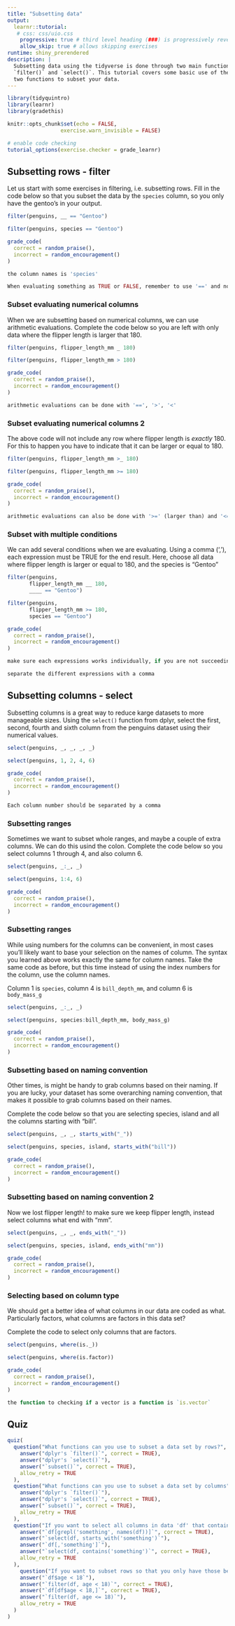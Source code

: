 ```yaml
---
title: "Subsetting data"
output: 
  learnr::tutorial:
   # css: css/uio.css
    progressive: true # third level heading (###) is progressively revealed
    allow_skip: true # allows skipping exercises
runtime: shiny_prerendered
description: |
  Subsetting data using the tidyverse is done through two main functions:
  `filter()` and `select()`. This tutorial covers some basic use of these
  two functions to subset your data.
---
```


```r

library(tidyquintro)
library(learnr)
library(gradethis)

knitr::opts_chunk$set(echo = FALSE,
                 exercise.warn_invisible = FALSE)

# enable code checking
tutorial_options(exercise.checker = grade_learnr)
```


## Subsetting rows - filter

Let us start with some exercises in filtering, i.e. subsetting rows. 
Fill in the code below so that you subset the data by the `species` column, so you only have the gentoo's in your output.

```r
filter(penguins, __ == "Gentoo")
```

```r
filter(penguins, species == "Gentoo")
```

```r
grade_code(
  correct = random_praise(),
  incorrect = random_encouragement()
)
```

```r
the column names is 'species'
```

```r
When evaluating something as TRUE or FALSE, remember to use '==' and not '='
```

### Subset evaluating numerical columns

When we are subsetting based on numerical columns, we can use arithmetic evaluations. 
Complete the code below so you are left with only data where the flipper length is larger that 180.

```r
filter(penguins, flipper_length_mm _ 180)
```

```r
filter(penguins, flipper_length_mm > 180)
```

```r
grade_code(
  correct = random_praise(),
  incorrect = random_encouragement()
)
```

```r
arithmetic evaluations can be done with '==', '>', '<'
```


### Subset evaluating numerical columns 2

The above code will not include any row where flipper length is _exactly_ 180. 
For this to happen you have to indicate that it can be larger or equal to 180.

```r
filter(penguins, flipper_length_mm >_ 180)
```

```r
filter(penguins, flipper_length_mm >= 180)
```

```r
grade_code(
  correct = random_praise(),
  incorrect = random_encouragement()
)
```

```r
arithmetic evaluations can also be done with '>=' (larger than) and '<=' (smaller than)
```


### Subset with multiple conditions

We can add several conditions when we are evaluating. 
Using a comma (','), each expression must be TRUE for the end result.
Here, choose all data where flipper length is larger or equal to 180, and the species is "Gentoo"

```r
filter(penguins, 
       flipper_length_mm __ 180,
       ____ == "Gentoo")
```

```r
filter(penguins, 
       flipper_length_mm >= 180,
       species == "Gentoo")
```

```r
grade_code(
  correct = random_praise(),
  incorrect = random_encouragement()
)
```

```r
make sure each expressions works individually, if you are not succeeding
```

```r
separate the different expressions with a comma
```


## Subsetting columns - select

Subsetting columns is a great way to reduce karge datasets to more manageable sizes. 
Using the `select()` function from dplyr, select the first, second, fourth and sixth column from the penguins dataset
using their numerical values.

```r
select(penguins, _, _, _, _)
```

```r
select(penguins, 1, 2, 4, 6)
```

```r
grade_code(
  correct = random_praise(),
  incorrect = random_encouragement()
)
```

```r
Each column number should be separated by a comma
```

### Subsetting ranges

Sometimes we want to subset whole ranges, and maybe a couple of extra columns.
We can do this usind the colon. 
Complete the code below so you select columns 1 through 4, and also column 6.

```r
select(penguins, _:_, _)
```

```r
select(penguins, 1:4, 6)
```

```r
grade_code(
  correct = random_praise(),
  incorrect = random_encouragement()
)
```


### Subsetting ranges

While using numbers for the columns can be convenient, in most cases you'll likely want to base your selection on the names of column.
The syntax you learned above works exactly the same for column names.
Take the same code as before, but this time instead of using the index numbers for the column, use the column names.

Column 1 is `species`, column 4 is `bill_depth_mm`, and column 6 is `body_mass_g`

```r
select(penguins, _:_, _)
```

```r
select(penguins, species:bill_depth_mm, body_mass_g)
```

```r
grade_code(
  correct = random_praise(),
  incorrect = random_encouragement()
)
```

### Subsetting based on naming convention

Other times, is might be handy to grab columns based on their naming.
If you are lucky, your dataset has some overarching naming convention, that makes it possible to grab columns based on their names.

Complete the code below so that you are selecting species, island and all the columns starting with "bill".

```r
select(penguins, _, _, starts_with("_"))
```

```r
select(penguins, species, island, starts_with("bill"))
```

```r
grade_code(
  correct = random_praise(),
  incorrect = random_encouragement()
)
```

### Subsetting based on naming convention 2

Now we lost flipper length! to make sure we keep flipper length, instead select columns what end with "mm".

```r
select(penguins, _, _, ends_with("_"))
```

```r
select(penguins, species, island, ends_with("mm"))
```


```r
grade_code(
  correct = random_praise(),
  incorrect = random_encouragement()
)
```

### Selecting based on column type

We should get a better idea of what columns in our data are coded as what.
Particularly factors, what columns are factors in this data set?

Complete the code to select only columns that are factors.

```r
select(penguins, where(is._))
```

```r
select(penguins, where(is.factor))
```


```r
grade_code(
  correct = random_praise(),
  incorrect = random_encouragement()
)
```

```r
the function to checking if a vector is a function is `is.vector`
```

## Quiz

```r
quiz(
  question("What functions can you use to subset a data set by rows?",
    answer("dplyr's `filter()`", correct = TRUE),
    answer("dplyr's `select()`"),
    answer("`subset()`", correct = TRUE),
    allow_retry = TRUE
  ),
  question("What functions can you use to subset a data set by columns",
    answer("dplyr's `filter()`"),
    answer("dplyr's `select()`", correct = TRUE),
    answer("`subset()`", correct = TRUE),
    allow_retry = TRUE
  ),
  question("If you want to select all columns in data 'df' that contains the string 'something', you can do that by",
    answer("`df[grepl('something', names(df))]`", correct = TRUE),
    answer("`select(df, starts_with('something')`"),
    answer("`df[,'something']`"),
    answer("`select(df, contains('something')`", correct = TRUE),
    allow_retry = TRUE
  ),
    question("If you want to subset rows so that you only have those below 18 years of age, you can do that by",
    answer("`df$age < 18`"),
    answer("`filter(df, age < 18)`", correct = TRUE),
    answer("`df[df$age < 18,]`", correct = TRUE),
    answer("`filter(df, age <= 18)`"),
    allow_retry = TRUE
  )
)
```

